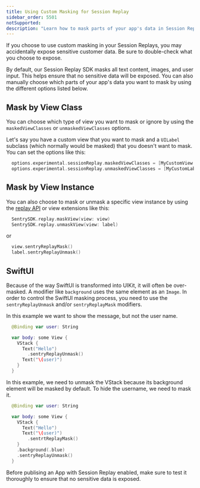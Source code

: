 ```yaml
---
title: Using Custom Masking for Session Replay
sidebar_order: 5501
notSupported:
description: "Learn how to mask parts of your app's data in Session Replay."
---
```


<Alert>

If you choose to use custom masking in your Session Replays, you may accidentally expose sensitive customer data. Be sure to double-check what you choose to expose.

</Alert>

By default, our Session Replay SDK masks all text content, images, and user input. This helps ensure that no sensitive data will be exposed. You can also manually choose which parts of your app's data you want to mask by using the different options listed below.


## Mask by View Class

You can choose which type of view you want to mask or ignore by using the `maskedViewClasses` or `unmaskedViewClasses` options.

Let's say you have a custom view that you want to mask and a `UILabel` subclass (which normally would be masked) that you doesn't want to mask. You can set the options like this:

```swift
  options.experimental.sessionReplay.maskedViewClasses = [MyCustomView.self]
  options.experimental.sessionReplay.unmaskedViewClasses = [MyCustomLabel.self]
```

## Mask by View Instance

You can also choose to mask or unmask a specific view instance by using the [replay API](/api/replays/) or view extensions like this:

```swift
  SentrySDK.replay.maskView(view: view)
  SentrySDK.replay.unmaskView(view: label)
```
or

```swift
  view.sentryReplayMask()
  label.sentryReplayUnmask()
```

## SwiftUI

Because of the way SwiftUI is transformed into UIKit, it will often be over-masked. A modifier like `background` uses the same element as an `Image`.
In order to control the SwiftUI masking process, you need to use the `sentryReplayUnmask` and/or `sentryReplayMask` modifiers. 

In this example we want to show the message, but not the user name.
```swift
  @Binding var user: String

  var body: some View {
    VStack {
      Text("Hello")
        .sentryReplayUnmask()
      Text("\(user)")
    }
  }
```

In this example, we need to unmask the VStack because its background element will be masked by default.
To hide the username, we need to mask it.

```swift
  @Binding var user: String

  var body: some View {
    VStack {
      Text("Hello")
      Text("\(user)")
        .sentrtReplayMask()
    }
    .background(.blue)
    .sentryReplayUnmask() 
  }
```

<Alert>

Before publising an App with Session Replay enabled, make sure to test it thoroughly to ensure that no sensitive data is exposed.

</Alert>